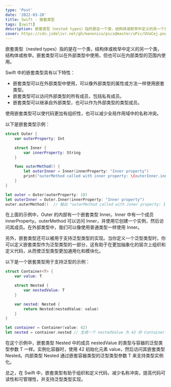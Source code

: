 ```yaml
---
type: 'Post'
date: '2022-03-20'
title: Swift - 嵌套类型
tags: [swift]
description: 嵌套类型（nested types）指的是在一个类，结构体或枚举中定义的另一个类，结构体或枚举。嵌套类型可以在外部类型中使用，但也可以在内部类型的范围内使用。
cover: https://cdn.jsdelivr.net/gh/manonicu/pics@master/uPic/UVaCej.png
---
```


嵌套类型（nested types）指的是在一个类，结构体或枚举中定义的另一个类，结构体或枚举。嵌套类型可以在外部类型中使用，但也可以在内部类型的范围内使用。

Swift 中的嵌套类型具有以下特性：

- 嵌套类型可以在外部类型中使用，可以像外部类型的属性或方法一样使用嵌套类型。
- 嵌套类型可以访问外部类型的所有成员，包括私有成员。
- 嵌套类型可以继承自外部类型，也可以作为外部类型的类型成员。

使用嵌套类型可以使代码更加有组织性，也可以减少全局作用域中的名称冲突。

以下是嵌套类型示例：

```swift
struct Outer {
    var outerProperty: Int

    struct Inner {
        var innerProperty: String
    }

    func outerMethod() {
        let outerInner = Inner(innerProperty: "Inner property")
        print("outerMethod called with inner property: \(outerInner.innerProperty)")
    }
}

let outer = Outer(outerProperty: 10)
let outerInner = Outer.Inner(innerProperty: "Inner property")
outer.outerMethod()  // 输出 "outerMethod called with inner property: Inner property"
```

在上面的示例中，Outer 的内部有一个嵌套类型 Inner。Inner 中有一个成员 innerProperty。outerMethod 可以访问 Inner，并使用它创建一个实例，然后访问其成员。在外部类型中，我们可以像使用普通类型一样使用 Inner。

另外，嵌套类型还可以被用于支持泛型类型的实现。当你定义一个泛型类型时，你可以定义嵌套类型作为泛型类型的一部分，这有助于在更加抽象化的层次上组织和定义代码，从而使泛型类型更加通用化和模块化。

以下是一个嵌套类型用于支持泛型的示例：

```swift
struct Container<T> {
    var value: T

    struct Nested {
        var nestedValue: T
    }

    var nested: Nested {
        return Nested(nestedValue: value)
    }
}

let container = Container(value: 42)
let nested = container.nested // 生成一个 nestedValue 为 42 的 Container.Nested 实例
```

在这个示例中，嵌套类型 Nested 中的成员 nestedValue 的类型与容器的泛型类型参数 T 一样。实例化容器时，使用 42 初始化元素 value，然后访问其嵌套类型 Nested。内部类型 Nested 通过嵌套容器类型的泛型类型参数 T 来支持类型实例化。

总之，在 Swift 中，嵌套类型有助于组织和定义代码，减少名称冲突，提高代码可读性和可管理性，并支持泛型类型实现。
